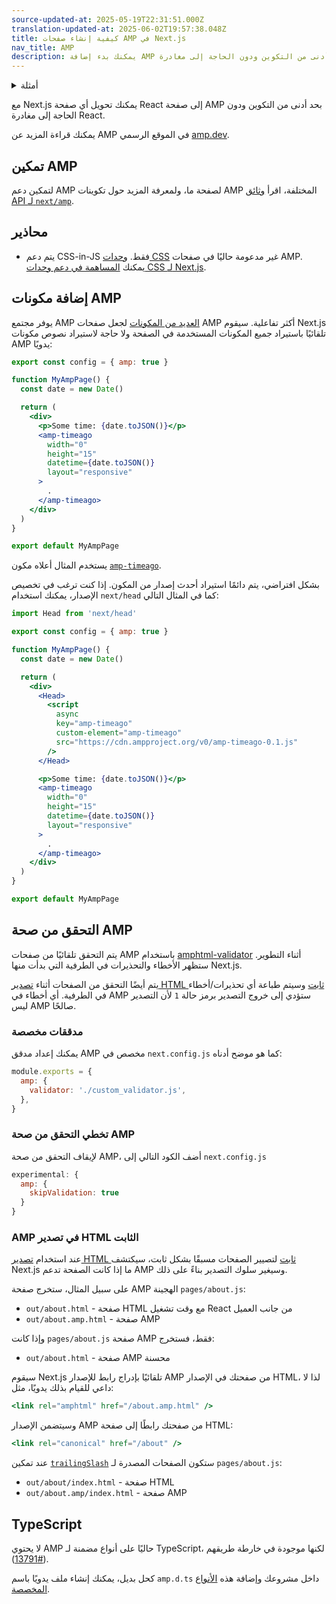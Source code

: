 ```yaml
---
source-updated-at: 2025-05-19T22:31:51.000Z
translation-updated-at: 2025-06-02T19:57:38.048Z
title: كيفية إنشاء صفحات AMP في Next.js
nav_title: AMP
description: يمكنك بدء إضافة AMP لتحسين أداء وسرعة صفحاتك بحد أدنى من التكوين ودون الحاجة إلى مغادرة React.
---
```


<details>
  <summary>أمثلة</summary>

- [AMP](https://github.com/vercel/next.js/tree/canary/examples/amp)

</details>

مع Next.js يمكنك تحويل أي صفحة React إلى صفحة AMP بحد أدنى من التكوين ودون الحاجة إلى مغادرة React.

يمكنك قراءة المزيد عن AMP في الموقع الرسمي [amp.dev](https://amp.dev/).

## تمكين AMP

لتمكين دعم AMP لصفحة ما، ولمعرفة المزيد حول تكوينات AMP المختلفة، اقرأ [وثائق API لـ `next/amp`](/docs/pages/guides/amp).

## محاذير

- يتم دعم CSS-in-JS فقط. [وحدات CSS](/docs/app/getting-started/css) غير مدعومة حاليًا في صفحات AMP. يمكنك [المساهمة في دعم وحدات CSS لـ Next.js](https://github.com/vercel/next.js/issues/10549).

## إضافة مكونات AMP

يوفر مجتمع AMP [العديد من المكونات](https://amp.dev/documentation/components/) لجعل صفحات AMP أكثر تفاعلية. سيقوم Next.js تلقائيًا باستيراد جميع المكونات المستخدمة في الصفحة ولا حاجة لاستيراد نصوص مكونات AMP يدويًا:

```jsx
export const config = { amp: true }

function MyAmpPage() {
  const date = new Date()

  return (
    <div>
      <p>Some time: {date.toJSON()}</p>
      <amp-timeago
        width="0"
        height="15"
        datetime={date.toJSON()}
        layout="responsive"
      >
        .
      </amp-timeago>
    </div>
  )
}

export default MyAmpPage
```

يستخدم المثال أعلاه مكون [`amp-timeago`](https://amp.dev/documentation/components/amp-timeago/?format=websites).

بشكل افتراضي، يتم دائمًا استيراد أحدث إصدار من المكون. إذا كنت ترغب في تخصيص الإصدار، يمكنك استخدام `next/head` كما في المثال التالي:

```jsx
import Head from 'next/head'

export const config = { amp: true }

function MyAmpPage() {
  const date = new Date()

  return (
    <div>
      <Head>
        <script
          async
          key="amp-timeago"
          custom-element="amp-timeago"
          src="https://cdn.ampproject.org/v0/amp-timeago-0.1.js"
        />
      </Head>

      <p>Some time: {date.toJSON()}</p>
      <amp-timeago
        width="0"
        height="15"
        datetime={date.toJSON()}
        layout="responsive"
      >
        .
      </amp-timeago>
    </div>
  )
}

export default MyAmpPage
```

## التحقق من صحة AMP

يتم التحقق تلقائيًا من صفحات AMP باستخدام [amphtml-validator](https://www.npmjs.com/package/amphtml-validator) أثناء التطوير. ستظهر الأخطاء والتحذيرات في الطرفية التي بدأت منها Next.js.

يتم أيضًا التحقق من الصفحات أثناء [تصدير HTML ثابت](/docs/pages/guides/static-exports) وسيتم طباعة أي تحذيرات/أخطاء في الطرفية. أي أخطاء في AMP ستؤدي إلى خروج التصدير برمز حالة `1` لأن التصدير ليس AMP صالحًا.

### مدققات مخصصة

يمكنك إعداد مدقق AMP مخصص في `next.config.js` كما هو موضح أدناه:

```js
module.exports = {
  amp: {
    validator: './custom_validator.js',
  },
}
```

### تخطي التحقق من صحة AMP

لإيقاف التحقق من صحة AMP، أضف الكود التالي إلى `next.config.js`

```js
experimental: {
  amp: {
    skipValidation: true
  }
}
```

### AMP في تصدير HTML الثابت

عند استخدام [تصدير HTML ثابت](/docs/pages/guides/static-exports) لتصيير الصفحات مسبقًا بشكل ثابت، سيكتشف Next.js ما إذا كانت الصفحة تدعم AMP وسيغير سلوك التصدير بناءً على ذلك.

على سبيل المثال، ستخرج صفحة AMP الهجينة `pages/about.js`:

- `out/about.html` - صفحة HTML مع وقت تشغيل React من جانب العميل
- `out/about.amp.html` - صفحة AMP

وإذا كانت `pages/about.js` صفحة AMP فقط، فستخرج:

- `out/about.html` - صفحة AMP محسنة

سيقوم Next.js تلقائيًا بإدراج رابط للإصدار AMP من صفحتك في الإصدار HTML، لذا لا داعي للقيام بذلك يدويًا، مثل:

```jsx
<link rel="amphtml" href="/about.amp.html" />
```

وسيتضمن الإصدار AMP من صفحتك رابطًا إلى صفحة HTML:

```jsx
<link rel="canonical" href="/about" />
```

عند تمكين [`trailingSlash`](/docs/pages/api-reference/config/next-config-js/trailingSlash) ستكون الصفحات المصدرة لـ `pages/about.js`:

- `out/about/index.html` - صفحة HTML
- `out/about.amp/index.html` - صفحة AMP

## TypeScript

لا يحتوي AMP حاليًا على أنواع مضمنة لـ TypeScript، لكنها موجودة في خارطة طريقهم ([#13791](https://github.com/ampproject/amphtml/issues/13791)).

كحل بديل، يمكنك إنشاء ملف يدويًا باسم `amp.d.ts` داخل مشروعك وإضافة هذه [الأنواع المخصصة](https://stackoverflow.com/a/50601125).